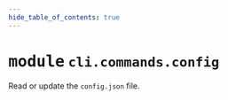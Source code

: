 ```yaml
---
hide_table_of_contents: true
---
```


<!-- markdownlint-disable -->

# <kbd>module</kbd> `cli.commands.config`
Read or update the `config.json` file. 



